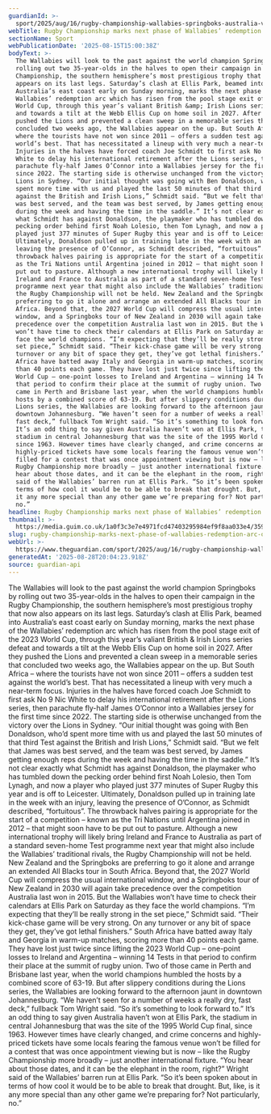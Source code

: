 ```yaml
---
guardianId: >-
  sport/2025/aug/16/rugby-championship-wallabies-springboks-australia-v-south-africar-edemption-arc
webTitle: Rugby Championship marks next phase of Wallabies’ redemption arc | Jack Snape
sectionName: Sport
webPublicationDate: '2025-08-15T15:00:38Z'
bodyText: >-
  The Wallabies will look to the past against the world champion Springboks by
  rolling out two 35-year-olds in the halves to open their campaign in the Rugby
  Championship, the southern hemisphere’s most prestigious trophy that now also
  appears on its last legs. Saturday’s clash at Ellis Park, beamed into
  Australia’s east coast early on Sunday morning, marks the next phase of the
  Wallabies’ redemption arc which has risen from the pool stage exit of the 2023
  World Cup, through this year’s valiant British &amp; Irish Lions series defeat
  and towards a tilt at the Webb Ellis Cup on home soil in 2027. After they
  pushed the Lions and prevented a clean sweep in a memorable series that
  concluded two weeks ago, the Wallabies appear on the up. But South Africa –
  where the tourists have not won since 2011 – offers a sudden test against the
  world’s best. That has necessitated a lineup with very much a near-term focus.
  Injuries in the halves have forced coach Joe Schmidt to first ask No 9 Nic
  White to delay his international retirement after the Lions series, then
  parachute fly-half James O’Connor into a Wallabies jersey for the first time
  since 2022. The starting side is otherwise unchanged from the victory over the
  Lions in Sydney. “Our initial thought was going with Ben Donaldson, who’d
  spent more time with us and played the last 50 minutes of that third Test
  against the British and Irish Lions,” Schmidt said. “But we felt that James
  was best served, and the team was best served, by James getting enough reps
  during the week and having the time in the saddle.” It’s not clear exactly
  what Schmidt has against Donaldson, the playmaker who has tumbled down the
  pecking order behind first Noah Lolesio, then Tom Lynagh, and now a player who
  played just 377 minutes of Super Rugby this year and is off to Leicester.
  Ultimately, Donaldson pulled up in training late in the week with an injury,
  leaving the presence of O’Connor, as Schmidt described, “fortuitous”. The
  throwback halves pairing is appropriate for the start of a competition – known
  as the Tri Nations until Argentina joined in 2012 – that might soon have to be
  put out to pasture. Although a new international trophy will likely bring
  Ireland and France to Australia as part of a standard seven-home Test
  programme next year that might also include the Wallabies’ traditional rivals,
  the Rugby Championship will not be held. New Zealand and the Springboks are
  preferring to go it alone and arrange an extended All Blacks tour in South
  Africa. Beyond that, the 2027 World Cup will compress the usual international
  window, and a Springboks tour of New Zealand in 2030 will again take
  precedence over the competition Australia last won in 2015. But the Wallabies
  won’t have time to check their calendars at Ellis Park on Saturday as they
  face the world champions. “I’m expecting that they’ll be really strong in the
  set piece,” Schmidt said. “Their kick-chase game will be very strong. On any
  turnover or any bit of space they get, they’ve got lethal finishers.” South
  Africa have batted away Italy and Georgia in warm-up matches, scoring more
  than 40 points each game. They have lost just twice since lifting the 2023
  World Cup – one-point losses to Ireland and Argentina – winning 14 Tests in
  that period to confirm their place at the summit of rugby union. Two of those
  came in Perth and Brisbane last year, when the world champions humbled the
  hosts by a combined score of 63-19. But after slippery conditions during the
  Lions series, the Wallabies are looking forward to the afternoon jaunt in
  downtown Johannesburg. “We haven’t seen for a number of weeks a really dry,
  fast deck,” fullback Tom Wright said. “So it’s something to look forward to.”
  It’s an odd thing to say given Australia haven’t won at Ellis Park, the
  stadium in central Johannesburg that was the site of the 1995 World Cup final,
  since 1963. However times have clearly changed, and crime concerns and
  highly-priced tickets have some locals fearing the famous venue won’t be
  filled for a contest that was once appointment viewing but is now – like the
  Rugby Championship more broadly – just another international fixture. “You
  hear about those dates, and it can be the elephant in the room, right?” Wright
  said of the Wallabies’ barren run at Ellis Park. “So it’s been spoken about in
  terms of how cool it would be to be able to break that drought. But, like, is
  it any more special than any other game we’re preparing for? Not particularly,
  no.”
headline: Rugby Championship marks next phase of Wallabies’ redemption arc
thumbnail: >-
  https://media.guim.co.uk/1a0f3c3e7e4971fcd47403295984ef9f8aa033e4/359_0_3577_2863/500.jpg
slug: rugby-championship-marks-next-phase-of-wallabies-redemption-arc-or-jack-snape
webUrl: >-
  https://www.theguardian.com/sport/2025/aug/16/rugby-championship-wallabies-springboks-australia-v-south-africar-edemption-arc
generatedAt: '2025-08-28T20:04:23.918Z'
source: guardian-api
---
```

The Wallabies will look to the past against the world champion Springboks by rolling out two 35-year-olds in the halves to open their campaign in the Rugby Championship, the southern hemisphere’s most prestigious trophy that now also appears on its last legs. Saturday’s clash at Ellis Park, beamed into Australia’s east coast early on Sunday morning, marks the next phase of the Wallabies’ redemption arc which has risen from the pool stage exit of the 2023 World Cup, through this year’s valiant British &amp; Irish Lions series defeat and towards a tilt at the Webb Ellis Cup on home soil in 2027. After they pushed the Lions and prevented a clean sweep in a memorable series that concluded two weeks ago, the Wallabies appear on the up. But South Africa – where the tourists have not won since 2011 – offers a sudden test against the world’s best. That has necessitated a lineup with very much a near-term focus. Injuries in the halves have forced coach Joe Schmidt to first ask No 9 Nic White to delay his international retirement after the Lions series, then parachute fly-half James O’Connor into a Wallabies jersey for the first time since 2022. The starting side is otherwise unchanged from the victory over the Lions in Sydney. “Our initial thought was going with Ben Donaldson, who’d spent more time with us and played the last 50 minutes of that third Test against the British and Irish Lions,” Schmidt said. “But we felt that James was best served, and the team was best served, by James getting enough reps during the week and having the time in the saddle.” It’s not clear exactly what Schmidt has against Donaldson, the playmaker who has tumbled down the pecking order behind first Noah Lolesio, then Tom Lynagh, and now a player who played just 377 minutes of Super Rugby this year and is off to Leicester. Ultimately, Donaldson pulled up in training late in the week with an injury, leaving the presence of O’Connor, as Schmidt described, “fortuitous”. The throwback halves pairing is appropriate for the start of a competition – known as the Tri Nations until Argentina joined in 2012 – that might soon have to be put out to pasture. Although a new international trophy will likely bring Ireland and France to Australia as part of a standard seven-home Test programme next year that might also include the Wallabies’ traditional rivals, the Rugby Championship will not be held. New Zealand and the Springboks are preferring to go it alone and arrange an extended All Blacks tour in South Africa. Beyond that, the 2027 World Cup will compress the usual international window, and a Springboks tour of New Zealand in 2030 will again take precedence over the competition Australia last won in 2015. But the Wallabies won’t have time to check their calendars at Ellis Park on Saturday as they face the world champions. “I’m expecting that they’ll be really strong in the set piece,” Schmidt said. “Their kick-chase game will be very strong. On any turnover or any bit of space they get, they’ve got lethal finishers.” South Africa have batted away Italy and Georgia in warm-up matches, scoring more than 40 points each game. They have lost just twice since lifting the 2023 World Cup – one-point losses to Ireland and Argentina – winning 14 Tests in that period to confirm their place at the summit of rugby union. Two of those came in Perth and Brisbane last year, when the world champions humbled the hosts by a combined score of 63-19. But after slippery conditions during the Lions series, the Wallabies are looking forward to the afternoon jaunt in downtown Johannesburg. “We haven’t seen for a number of weeks a really dry, fast deck,” fullback Tom Wright said. “So it’s something to look forward to.” It’s an odd thing to say given Australia haven’t won at Ellis Park, the stadium in central Johannesburg that was the site of the 1995 World Cup final, since 1963. However times have clearly changed, and crime concerns and highly-priced tickets have some locals fearing the famous venue won’t be filled for a contest that was once appointment viewing but is now – like the Rugby Championship more broadly – just another international fixture. “You hear about those dates, and it can be the elephant in the room, right?” Wright said of the Wallabies’ barren run at Ellis Park. “So it’s been spoken about in terms of how cool it would be to be able to break that drought. But, like, is it any more special than any other game we’re preparing for? Not particularly, no.”

